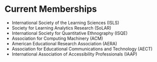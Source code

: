 # Current Memberships

  * International Society of the Learning Sciences (ISLS)
  * Society for Learning Analytics Research (SoLAR)
  * International Society for Quantitative Ethnography (ISQE)
  * Association for Computing Machinery (ACM)
  * American Educational Research Association (AERA)
  * Association for Educational Communications and Technology (AECT)
  * International Association of Accessibility Professionals (IAAP)
